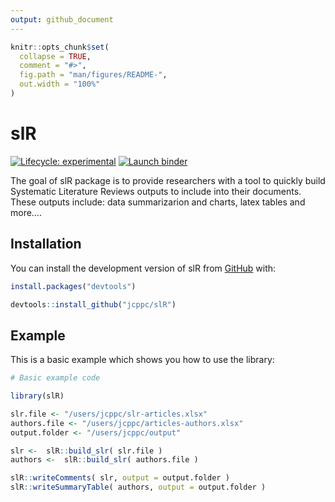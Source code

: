 ```yaml
---
output: github_document
---
```


<!-- README.md is generated from README.Rmd. Please edit that file -->

```r
knitr::opts_chunk$set(
  collapse = TRUE,
  comment = "#>",
  fig.path = "man/figures/README-",
  out.width = "100%"
)
```

# slR

<!-- badges: start -->
[![Lifecycle: experimental](https://img.shields.io/badge/lifecycle-experimental-orange.svg)](https://lifecycle.r-lib.org/articles/stages.html#experimental)
[![Launch binder](https://mybinder.org/badge_logo.svg)](https://mybinder.org/v2/gh/jcppc/slR/main)
<!-- badges: end -->

The goal of slR package is to provide researchers with a tool to quickly build Systematic Literature Reviews outputs to include into their documents. These outputs include: data summarizarion and charts, latex tables and more....

## Installation

You can install the development version of slR from [GitHub](https://github.com/) with:

```r
install.packages("devtools")

devtools::install_github("jcppc/slR")
```

## Example

This is a basic example which shows you how to use the library:

```r
# Basic example code

library(slR)

slr.file <- "/users/jcppc/slr-articles.xlsx"
authors.file <- "/users/jcppc/articles-authors.xlsx"
output.folder <- "/users/jcppc/output"

slr <-  slR::build_slr( slr.file )
authors <-  slR::build_slr( authors.file )

slR::writeComments( slr, output = output.folder )
slR::writeSummaryTable( authors, output = output.folder )
```
